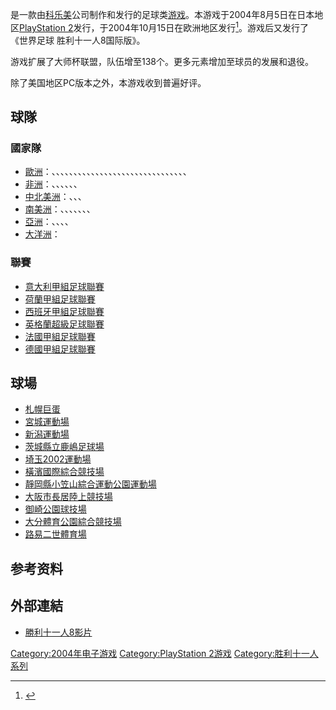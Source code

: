 {{NoteTA
| G1=Games
}}

{{vgname|世界足球 胜利十一人8|ja=ワールドサッカーウイニングイレブン8|en=Pro Evolution Soccer 4|diff=yes}}是一款由[[科乐美|科乐美]]公司制作和发行的足球类[[游戏|游戏]]。本游戏于2004年8月5日在日本地区[[PlayStation_2|PlayStation 2]]发行，于2004年10月15日在欧洲地区发行<ref name="gamefaqs">{{cite web| url = http://www.gamefaqs.com/ps2/921097-world-soccer-winning-eleven-8-international/data| title = Release information| publisher = [[GameFAQs|GameFAQs]]| date = | accessdate = 2016-02-23| archive-date = 2017-01-26| archive-url = https://web.archive.org/web/20170126184054/http://www.gamefaqs.com/ps2/921097-world-soccer-winning-eleven-8-international/data}}</ref>。游戏后又发行了《世界足球 胜利十一人8国际版》。

游戏扩展了大师杯联盟，队伍增至138个。更多元素增加至球员的发展和退役。

除了美国地区PC版本之外，本游戏收到普遍好评。

==球隊==
===國家隊===
*[[歐洲足球協會聯盟|歐洲]]：{{fb|AUT}}、{{fb|BEL}}、{{fb|BUL}}、{{fb|CRO}}、{{fb|CZE}}、{{fb|DEN}}、{{fb|ENG}}、{{fb|FIN}}、{{fb|FRA}}、{{fb|GER}}、{{fb|GRE}}、{{fb|HUN}}、{{fb|IRL}}、{{fb|ITA}}、{{fb|LVA}}、{{fb|NED}}、{{fb|NIR}}、{{fb|NOR}}、{{fb|POL}}、{{fb|POR}}、{{fb|ROU}}、{{fb|RUS}}、{{fb|SCO}}、{{fb|SCG}}、{{fb|SVK}}、{{fb|SVN}}、{{fb|ESP}}、{{fb|SWE}}、{{fb|SUI}}、{{fb|TUR}}、{{fb|UKR}}、{{fb|WAL}}
*[[非洲足球協會|非洲]]：{{fb|CMR}}、{{fb|EGY}}、{{fb|MAR}}、{{fb|SEN}}、{{fb|NGA}}、{{fb|RSA}}、{{fb|TUN}}
*[[中北美洲及加勒比海足球協會|中北美洲]]：{{fb|CRC}}、{{fb|JAM}}、{{fb|MEX}}、{{fb|USA}}
*[[南美洲足球協會|南美洲]]：{{fb|ARG}}、{{fb|BRA}}、{{fb|CHI}}、{{fb|COL}}、{{fb|ECU}}、{{fb|PAR}}、{{fb|PER}}、{{fb|URU}}
*[[亞洲足球協會|亞洲]]：{{fb|CHN}}、{{fb|IRN}}、{{fb|KSA}}、{{fb|JPN}}、{{fb|KOR}}
*[[大洋洲足球協會|大洋洲]]：{{fb|AUS}}

===聯賽===
*[[意大利甲組足球聯賽|意大利甲組足球聯賽]]
*[[荷蘭甲組足球聯賽|荷蘭甲組足球聯賽]]
*[[西班牙甲組足球聯賽|西班牙甲組足球聯賽]]
*[[英格蘭超級足球聯賽|英格蘭超級足球聯賽]]
*[[法國甲組足球聯賽|法國甲組足球聯賽]]
*[[德國甲組足球聯賽|德國甲組足球聯賽]]

==球場==
*[[札幌巨蛋|札幌巨蛋]]
*[[宮城運動場|宮城運動場]]
*[[新潟運動場|新潟運動場]]
*[[茨城縣立鹿嶋足球場|茨城縣立鹿嶋足球場]]
*[[埼玉2002運動場|埼玉2002運動場]]
*[[橫濱國際綜合競技場|橫濱國際綜合競技場]]
*[[靜岡縣小笠山綜合運動公園運動場|靜岡縣小笠山綜合運動公園運動場]]
*[[大阪市長居陸上競技場|大阪市長居陸上競技場]]
*[[御崎公園球技場|御崎公園球技場]]
*[[大分體育公園綜合競技場|大分體育公園綜合競技場]]
*[[路易二世體育場|路易二世體育場]]

==参考资料==
<references/>

==外部連結==
*[https://www.youtube.com/watch?v=bkPyvB45Rzg 勝利十一人8影片] {{Wayback|url=https://www.youtube.com/watch?v=bkPyvB45Rzg |date=20210814121006 }}

{{實況足球系列}}

[[Category:2004年电子游戏|Category:2004年电子游戏]]
[[Category:PlayStation_2游戏|Category:PlayStation 2游戏]]
[[Category:胜利十一人系列|Category:胜利十一人系列]]